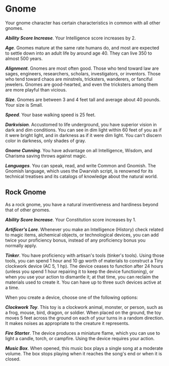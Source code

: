 # Gnome
Your gnome character has certain characteristics in common with all other gnomes.

***Ability Score Increase***. Your Intelligence score increases by 2.

***Age***. Gnomes mature at the same rate humans do, and most are expected to settle down into an adult life by around age 40. They can live 350 to almost 500 years.

***Alignment***. Gnomes are most often good. Those who tend toward law are sages, engineers, researchers, scholars, investigators, or inventors. Those who tend toward chaos are minstrels, tricksters, wanderers, or fanciful jewelers. Gnomes are good-hearted, and even the tricksters among them are more playful than vicious.

***Size***. Gnomes are between 3 and 4 feet tall and average about 40 pounds. Your size is Small.

***Speed***. Your base walking speed is 25 feet.

***Darkvision***. Accustomed to life underground, you have superior vision in dark and dim conditions. You can see in dim light within 60 feet of you as if it were bright light, and in darkness as if it were dim light. You can't discern color in darkness, only shades of gray.

***Gnome Cunning***. You have advantage on all Intelligence, Wisdom, and Charisma saving throws against magic.

***Languages***. You can speak, read, and write Common and Gnomish. The Gnomish language, which uses the Dwarvish script, is renowned for its technical treatises and its catalogs of knowledge about the natural world.

## Rock Gnome

As a rock gnome, you have a natural inventiveness and hardiness beyond that of other gnomes.

***Ability Score Increase***. Your Constitution score increases by 1.

***Artificer's Lore***. Whenever you make an Intelligence (History) check related to magic items, alchemical objects, or technological devices, you can add twice your proficiency bonus, instead of any proficiency bonus you normally apply.

***Tinker***. You have proficiency with artisan's tools (tinker's tools). Using those tools, you can spend 1 hour and 10 gp worth of materials to construct a Tiny clockwork device (AC 5, 1 hp). The device ceases to function after 24 hours (unless you spend 1 hour repairing it to keep the device functioning), or when you use your action to dismantle it; at that time, you can reclaim the materials used to create it. You can have up to three such devices active at a time.

When you create a device, choose one of the following options:

***Clockwork Toy***. This toy is a clockwork animal, monster, or person, such as a frog, mouse, bird, dragon, or soldier. When placed on the ground, the toy moves 5 feet across the ground on each of your turns in a random direction. It makes noises as appropriate to the creature it represents.

***Fire Starter***. The device produces a miniature flame, which you can use to light a candle, torch, or campfire. Using the device requires your action.

***Music Box***. When opened, this music box plays a single song at a moderate volume. The box stops playing when it reaches the song's end or when it is closed.
